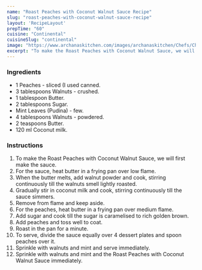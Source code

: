 ---
name: "Roast Peaches with Coconut Walnut Sauce Recipe"
slug: "roast-peaches-with-coconut-walnut-sauce-recipe"
layout: 'RecipeLayout'
prepTime: "60"
cuisine: "Continental"
cuisineSlug: "continental"
image: "https://www.archanaskitchen.com/images/archanaskitchen/Chefs/Chef_Vikas_Khanna/Roast_Peaches_with_Coconut_Walnut_Sauce_Vikas_Khanna_Recipe_1600.jpg"
excerpt: "To make the Roast Peaches with Coconut Walnut Sauce, we will first make the sauce"
---

### Ingredients

- 1 Peaches - sliced (I used canned.
- 3 tablespoons Walnuts - crushed.
- 1 tablespoon Butter.
- 2 tablespoons Sugar.
- Mint Leaves (Pudina) - few.
- 4 tablespoons Walnuts - powdered.
- 2 teaspoons Butter.
- 120 ml Coconut milk.

### Instructions

1. To make the Roast Peaches with Coconut Walnut Sauce, we will first make the sauce.
1. For the sauce, heat butter in a frying pan over low flame.
1. When the butter melts, add walnut powder and cook, stirring continuously till the walnuts smell lightly roasted.
1. Gradually stir in coconut milk and cook, stirring continuously till the sauce simmers.
1. Remove from flame and keep aside.
1. For the peaches, heat butter in a frying pan over medium flame.
1. Add sugar and cook till the sugar is caramelised to rich golden brown.
1. Add peaches and toss well to coat.
1. Roast in the pan for a minute.
1. To serve, divide the sauce equally over 4 dessert plates and spoon peaches over it.
1. Sprinkle with walnuts and mint and serve immediately.
1. Sprinkle with walnuts and mint and the Roast Peaches with Coconut Walnut Sauce immediately.
